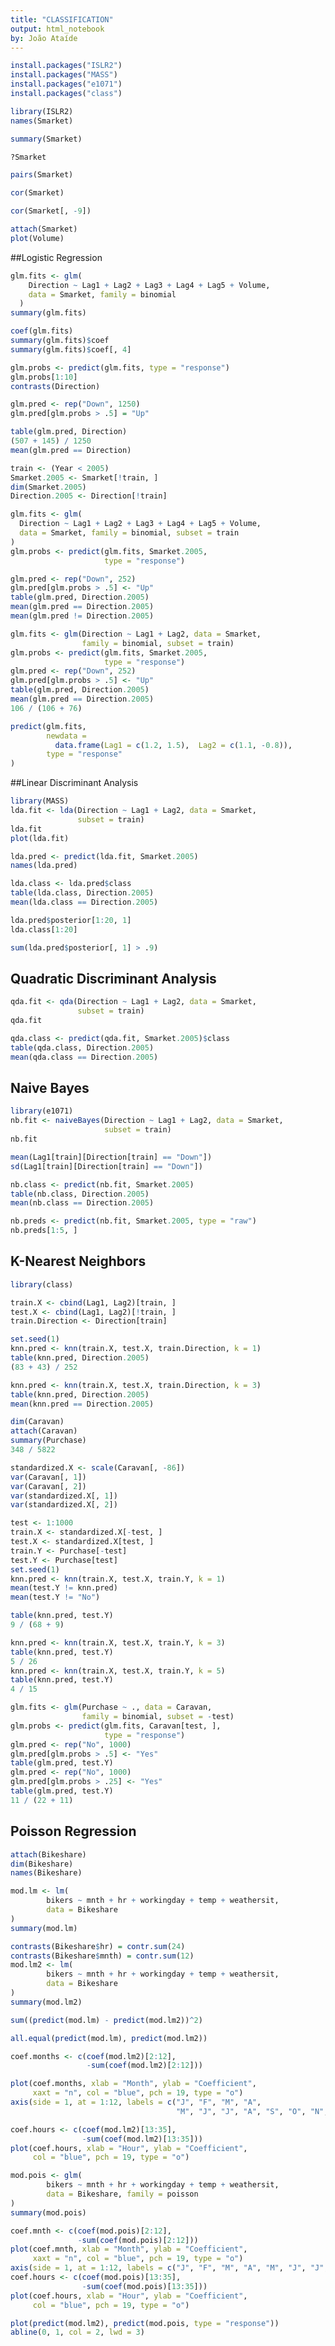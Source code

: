 ---
title: "CLASSIFICATION"
output: html_notebook
by: João Ataíde
---

```{r install lib ISLR}
install.packages("ISLR2")
install.packages("MASS")
install.packages("e1071")
install.packages("class")
```

```{r}
library(ISLR2)
names(Smarket)
```
```{r}
summary(Smarket)
```
```{r}
?Smarket
```
```{r}
pairs(Smarket)
```
```{r}
cor(Smarket)
```
```{r}
cor(Smarket[, -9])
```
```{r}
attach(Smarket)
plot(Volume)
```

##Logistic Regression

```{r}
glm.fits <- glm(
    Direction ~ Lag1 + Lag2 + Lag3 + Lag4 + Lag5 + Volume,
    data = Smarket, family = binomial
  )
summary(glm.fits)
```

```{r}
coef(glm.fits)
summary(glm.fits)$coef
summary(glm.fits)$coef[, 4]
```
```{r}
glm.probs <- predict(glm.fits, type = "response")
glm.probs[1:10]
contrasts(Direction)
```

```{r}
glm.pred <- rep("Down", 1250)
glm.pred[glm.probs > .5] = "Up"
```
```{r}
table(glm.pred, Direction)
(507 + 145) / 1250
mean(glm.pred == Direction)
```
```{r}
train <- (Year < 2005)
Smarket.2005 <- Smarket[!train, ]
dim(Smarket.2005)
Direction.2005 <- Direction[!train]
```
```{r}
glm.fits <- glm(
  Direction ~ Lag1 + Lag2 + Lag3 + Lag4 + Lag5 + Volume,
  data = Smarket, family = binomial, subset = train
)
glm.probs <- predict(glm.fits, Smarket.2005,
                     type = "response")
```
```{r}
glm.pred <- rep("Down", 252)
glm.pred[glm.probs > .5] <- "Up"
table(glm.pred, Direction.2005)
mean(glm.pred == Direction.2005)
mean(glm.pred != Direction.2005)
```
```{r}
glm.fits <- glm(Direction ~ Lag1 + Lag2, data = Smarket,
                family = binomial, subset = train)
glm.probs <- predict(glm.fits, Smarket.2005,
                     type = "response")
glm.pred <- rep("Down", 252)
glm.pred[glm.probs > .5] <- "Up"
table(glm.pred, Direction.2005)
mean(glm.pred == Direction.2005)
106 / (106 + 76)
```
```{r}
predict(glm.fits,
        newdata =
          data.frame(Lag1 = c(1.2, 1.5),  Lag2 = c(1.1, -0.8)),
        type = "response"
)
```

##Linear Discriminant Analysis
```{r}
library(MASS)
lda.fit <- lda(Direction ~ Lag1 + Lag2, data = Smarket,
               subset = train)
lda.fit
plot(lda.fit)
```
```{r}
lda.pred <- predict(lda.fit, Smarket.2005)
names(lda.pred)
```
```{r}
lda.class <- lda.pred$class
table(lda.class, Direction.2005)
mean(lda.class == Direction.2005)
```

```{r}
lda.pred$posterior[1:20, 1]
lda.class[1:20]
```
```{r}
sum(lda.pred$posterior[, 1] > .9)
```

## Quadratic Discriminant Analysis
```{r}
qda.fit <- qda(Direction ~ Lag1 + Lag2, data = Smarket,
               subset = train)
qda.fit
```
```{r}
qda.class <- predict(qda.fit, Smarket.2005)$class
table(qda.class, Direction.2005)
mean(qda.class == Direction.2005)
```

## Naive Bayes
```{r}
library(e1071)
nb.fit <- naiveBayes(Direction ~ Lag1 + Lag2, data = Smarket,
                     subset = train)
nb.fit
```


```{r}
mean(Lag1[train][Direction[train] == "Down"])
sd(Lag1[train][Direction[train] == "Down"])
```
```{r}
nb.class <- predict(nb.fit, Smarket.2005)
table(nb.class, Direction.2005)
mean(nb.class == Direction.2005)
```
```{r}
nb.preds <- predict(nb.fit, Smarket.2005, type = "raw")
nb.preds[1:5, ]
```

## K-Nearest Neighbors

```{r}
library(class)
```

```{r}
train.X <- cbind(Lag1, Lag2)[train, ]
test.X <- cbind(Lag1, Lag2)[!train, ]
train.Direction <- Direction[train]
```
```{r}
set.seed(1)
knn.pred <- knn(train.X, test.X, train.Direction, k = 1)
table(knn.pred, Direction.2005)
(83 + 43) / 252
```
```{r}
knn.pred <- knn(train.X, test.X, train.Direction, k = 3)
table(knn.pred, Direction.2005)
mean(knn.pred == Direction.2005)
```
```{r}
dim(Caravan)
attach(Caravan)
summary(Purchase)
348 / 5822
```
```{r}
standardized.X <- scale(Caravan[, -86])
var(Caravan[, 1])
var(Caravan[, 2])
var(standardized.X[, 1])
var(standardized.X[, 2])
```
```{r}
test <- 1:1000
train.X <- standardized.X[-test, ]
test.X <- standardized.X[test, ]
train.Y <- Purchase[-test]
test.Y <- Purchase[test]
set.seed(1)
knn.pred <- knn(train.X, test.X, train.Y, k = 1)
mean(test.Y != knn.pred)
mean(test.Y != "No")
```
```{r}
table(knn.pred, test.Y)
9 / (68 + 9)
```
```{r}
knn.pred <- knn(train.X, test.X, train.Y, k = 3)
table(knn.pred, test.Y)
5 / 26
knn.pred <- knn(train.X, test.X, train.Y, k = 5)
table(knn.pred, test.Y)
4 / 15
```
```{r}
glm.fits <- glm(Purchase ~ ., data = Caravan,
                family = binomial, subset = -test)
glm.probs <- predict(glm.fits, Caravan[test, ],
                     type = "response")
glm.pred <- rep("No", 1000)
glm.pred[glm.probs > .5] <- "Yes"
table(glm.pred, test.Y)
glm.pred <- rep("No", 1000)
glm.pred[glm.probs > .25] <- "Yes"
table(glm.pred, test.Y)
11 / (22 + 11)
```
## Poisson Regression
```{r}
attach(Bikeshare)
dim(Bikeshare)
names(Bikeshare)
```
```{r}
mod.lm <- lm(
        bikers ~ mnth + hr + workingday + temp + weathersit,
        data = Bikeshare
)
summary(mod.lm)
```
```{r}
contrasts(Bikeshare$hr) = contr.sum(24)
contrasts(Bikeshare$mnth) = contr.sum(12)
mod.lm2 <- lm(
        bikers ~ mnth + hr + workingday + temp + weathersit,
        data = Bikeshare
)
summary(mod.lm2)
```
```{r}
sum((predict(mod.lm) - predict(mod.lm2))^2)
```
```{r}
all.equal(predict(mod.lm), predict(mod.lm2))
```
```{r}
coef.months <- c(coef(mod.lm2)[2:12],
                 -sum(coef(mod.lm2)[2:12]))
```
```{r}
plot(coef.months, xlab = "Month", ylab = "Coefficient",
     xaxt = "n", col = "blue", pch = 19, type = "o")
axis(side = 1, at = 1:12, labels = c("J", "F", "M", "A",
                                     "M", "J", "J", "A", "S", "O", "N", "D"))
```
```{r}
coef.hours <- c(coef(mod.lm2)[13:35],
                -sum(coef(mod.lm2)[13:35]))
plot(coef.hours, xlab = "Hour", ylab = "Coefficient",
     col = "blue", pch = 19, type = "o")
```
```{r}
mod.pois <- glm(
        bikers ~ mnth + hr + workingday + temp + weathersit,
        data = Bikeshare, family = poisson
)
summary(mod.pois)
```
```{r}
coef.mnth <- c(coef(mod.pois)[2:12],
               -sum(coef(mod.pois)[2:12]))
plot(coef.mnth, xlab = "Month", ylab = "Coefficient",
     xaxt = "n", col = "blue", pch = 19, type = "o")
axis(side = 1, at = 1:12, labels = c("J", "F", "M", "A", "M", "J", "J", "A", "S", "O", "N", "D"))
coef.hours <- c(coef(mod.pois)[13:35],
                -sum(coef(mod.pois)[13:35]))
plot(coef.hours, xlab = "Hour", ylab = "Coefficient",
     col = "blue", pch = 19, type = "o")
```
```{r}
plot(predict(mod.lm2), predict(mod.pois, type = "response"))
abline(0, 1, col = 2, lwd = 3)
```
